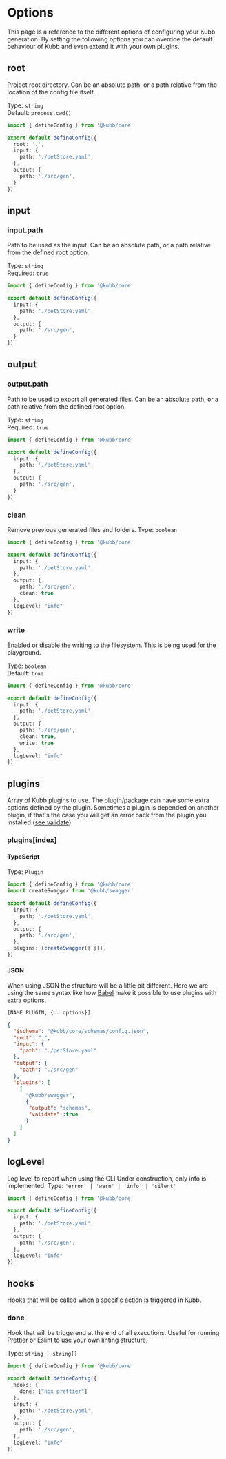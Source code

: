 
# Options

This page is a reference to the different options of configuring your Kubb generation.
By setting the following options you can override the default behaviour of Kubb and even extend it with your own plugins.

## root
Project root directory. Can be an absolute path, or a path relative from the location of the config file itself.

Type: `string` <br/>
Default: `process.cwd()`

```typescript filename="kubb.config.js" copy
import { defineConfig } from '@kubb/core'

export default defineConfig({
  root: '.',
  input: {
    path: './petStore.yaml',
  },
  output: {
    path: './src/gen',
  }
})
```

## input
### input.path
Path to be used as the input. Can be an absolute path, or a path relative from the defined root option.

Type: `string` <br/>
Required: `true`

```typescript filename="kubb.config.js" copy
import { defineConfig } from '@kubb/core'

export default defineConfig({
  input: {
    path: './petStore.yaml',
  },
  output: {
    path: './src/gen',
  }
})
```

## output
### output.path
Path to be used to export all generated files. Can be an absolute path, or a path relative from the defined root option.

Type: `string` <br/>
Required: `true`

```typescript filename="kubb.config.js" copy
import { defineConfig } from '@kubb/core'

export default defineConfig({
  input: {
    path: './petStore.yaml',
  },
  output: {
    path: './src/gen',
  }
})
```

### clean
Remove previous generated files and folders.
Type: `boolean` <br/>

```typescript filename="kubb.config.js" copy
import { defineConfig } from '@kubb/core'

export default defineConfig({
  input: {
    path: './petStore.yaml',
  },
  output: {
    path: './src/gen',
    clean: true
  },
  logLevel: "info"
})
```
### write
Enabled or disable the writing to the filesystem. This is being used for the playground.

Type: `boolean` <br/>
Default: `true`

```typescript filename="kubb.config.js" copy
import { defineConfig } from '@kubb/core'

export default defineConfig({
  input: {
    path: './petStore.yaml',
  },
  output: {
    path: './src/gen',
    clean: true,
    write: true
  },
  logLevel: "info"
})
```

## plugins
Array of Kubb plugins to use. The plugin/package can have some extra options defined by the plugin.
Sometimes a plugin is depended on another plugin, if that's the case you will get an error back from the plugin you installed.([see validate](/docs/usage/core/pluginManager#1-validate))

### plugins[index]

#### TypeScript

Type: `Plugin` <br/>

```typescript filename="kubb.config.js" copy
import { defineConfig } from '@kubb/core'
import createSwagger from '@kubb/swagger'

export default defineConfig({
  input: {
    path: './petStore.yaml',
  },
  output: {
    path: './src/gen',
  },
  plugins: [createSwagger({ })],
})
```

#### JSON
When using JSON the structure will be a little bit different. 
Here we are using the same syntax like how [Babel](https://babeljs.io/docs/en/plugins/) make it possible to use plugins with extra options.
```
[NAME PLUGIN, {...options}]
```

```json filename="kubb.json" copy
{
  "$schema": "@kubb/core/schemas/config.json",
  "root": ".",
  "input": {
    "path": "./petStore.yaml"
  },
  "output": {
    "path": "./src/gen"
  },
  "plugins": [
    [
      "@kubb/swagger",
      {
       "output": "schemas", 
       "validate" :true
      }
    ]
  ]
}
```


## logLevel
Log level to report when using the CLI
<Callout type="warning">
 Under construction, only info is implemented.
</Callout>
Type: `'error' | 'warn' | 'info' | 'silent'` <br/>

```typescript filename="kubb.config.js" copy
import { defineConfig } from '@kubb/core'

export default defineConfig({
  input: {
    path: './petStore.yaml',
  },
  output: {
    path: './src/gen',
  },
  logLevel: "info"
})
```

## hooks
Hooks that will be called when a specific action is triggered in Kubb.

### done
Hook that will be triggerend at the end of all executions.
Useful for running Prettier or Eslint to use your own linting structure.

Type: `string | string[]` <br/>

```typescript filename="kubb.config.js" copy
import { defineConfig } from '@kubb/core'

export default defineConfig({
  hooks: {
    done: ["npx prettier"]
  },
  input: {
    path: './petStore.yaml',
  },
  output: {
    path: './src/gen',
  },
  logLevel: "info"
})
```
